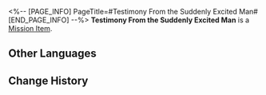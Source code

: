 <%-- [PAGE_INFO]
PageTitle=#Testimony From the Suddenly Excited Man#
[END_PAGE_INFO] --%>
{{Item Infobox
|id          = 140129
|image       = Item Testimony From the Suddenly Excited Man.png
|type        = Mission Item
|invCategory = Missions
|rarity      = 3
|effect      = 
|description = Testimony that Tantan had recorded at the scene of the incident. It is no simple task to get useful information out of the witness' jumbled statements.
}}
'''Testimony From the Suddenly Excited Man''' is a [[Mission Item]].

==Other Languages==
{{Other Languages
|en   = Testimony From the Suddenly Excited Man
|zhs  = 突然兴奋的男士证言
|zht  = 突然興奮的男士證言
|ja   = 突然興奮しだす男性の証言
|ko   = 갑자기 흥분한 남자의 증언
|es   = Testimonio del hombre que se emocionó de repente
|fr   = Témoignage de l'homme soudainement agité
|ru   = Показания внезапно разволновавшегося мужчины
|th   = คำให้การจากผู้ชายที่จู่ๆ ก็ตื่นตระหนก
|vi   = Tường Trình Của Quý Ông Đột Nhiên Hào Hứng
|de   = Zeugenaussage des plötzlich aufgeregten Mannes
|id   = Kesaksian Pria yang Mendadak Gembira
|pt   = Testemunho do Homem Subitamente Animado
}}

==Change History==
{{Change History|2.0}}